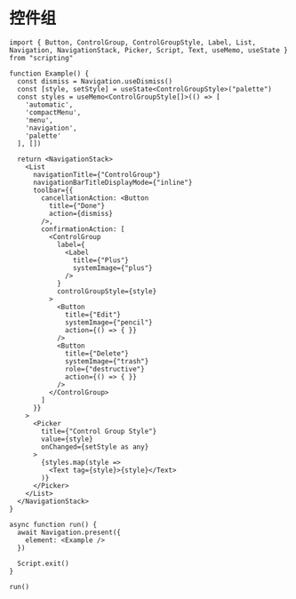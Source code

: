 # 控件组 

```tsx
import { Button, ControlGroup, ControlGroupStyle, Label, List, Navigation, NavigationStack, Picker, Script, Text, useMemo, useState } from "scripting"

function Example() {
  const dismiss = Navigation.useDismiss()
  const [style, setStyle] = useState<ControlGroupStyle>("palette")
  const styles = useMemo<ControlGroupStyle[]>(() => [
    'automatic',
    'compactMenu',
    'menu',
    'navigation',
    'palette'
  ], [])

  return <NavigationStack>
    <List
      navigationTitle={"ControlGroup"}
      navigationBarTitleDisplayMode={"inline"}
      toolbar={{
        cancellationAction: <Button
          title={"Done"}
          action={dismiss}
        />,
        confirmationAction: [
          <ControlGroup
            label={
              <Label
                title={"Plus"}
                systemImage={"plus"}
              />
            }
            controlGroupStyle={style}
          >
            <Button
              title={"Edit"}
              systemImage={"pencil"}
              action={() => { }}
            />
            <Button
              title={"Delete"}
              systemImage={"trash"}
              role={"destructive"}
              action={() => { }}
            />
          </ControlGroup>
        ]
      }}
    >
      <Picker
        title={"Control Group Style"}
        value={style}
        onChanged={setStyle as any}
      >
        {styles.map(style =>
          <Text tag={style}>{style}</Text>
        )}
      </Picker>
    </List>
  </NavigationStack>
}

async function run() {
  await Navigation.present({
    element: <Example />
  })

  Script.exit()
}

run()

```